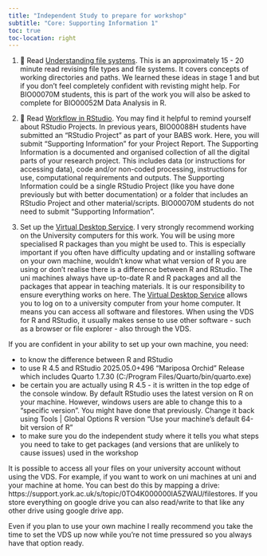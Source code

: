 ```yaml
---
title: "Independent Study to prepare for workshop"
subtitle: "Core: Supporting Information 1"
toc: true
toc-location: right
---
```


1.  📖 Read [Understanding file
    systems](https://3mmarand.github.io/comp4biosci/file-systems.html).
    This is an approximately 15 - 20 minute read revising file types and
    file systems. It covers concepts of working directories and paths.
    We learned these ideas in stage 1 and but if you don't feel
    completely confident with revisting might help. For BIO00070M
    students, this is part of the work you will also be asked to
    complete for BIO00052M Data Analysis in R.

2.  📖 Read [Workflow in
    RStudio](https://3mmarand.github.io/comp4biosci/workflow-rstudio.html).
    You may find it helpful to remind yourself about RStudio Projects.
    In previous years, BIO00088H students have submitted an "RStudio
    Project" as part of your BABS work. Here, you will submit
    "Supporting Information" for your Project Report. The Supporting
    Information is a documented and organised collection of all the
    digital parts of your research project. This includes data (or
    instructions for accessing data), code and/or non-coded processing,
    instructions for use, computational requirements and outputs. The
    Supporting Information could be a single RStudio Project (like you
    have done previously but with better documentation) or a folder that
    includes an RStudio Project and other material/scripts. BIO00070M
    students do not need to submit "Supporting Information".

3.  Set up the [Virtual Desktop
    Service](https://www.york.ac.uk/it-services/tools/vds/). I very
    strongly recommend working on the University computers for this
    work. You will be using more specialised R packages than you might
    be used to. This is especially important if you often have
    difficulty updating and or installing software on your own machine,
    wouldn't know what what version of R you are using or don't realise
    there is a difference between R and RStudio. The uni machines always
    have up-to-date R and R packages and all the packages that appear in
    teaching materials. It is our responsibility to ensure everything
    works on here. The [Virtual Desktop
    Service](https://www.york.ac.uk/it-services/tools/vds/) allows you
    to log on to a university computer from your home computer. It means
    you can access all software and filestores. When using the VDS for R
    and RStudio, it usually makes sense to use other software - such as
    a browser or file explorer - also through the VDS.

If you are confident in your ability to set up your own machine, you
need:

-   to know the difference between R and RStudio
-   to use R 4.5 and RStudio 2025.05.0+496 "Mariposa Orchid" Release
    which includes Quarto 1.7.30 (C:/Program
    Files/Quarto/bin/quarto.exe)
-   be certain you are actually using R 4.5 - it is written in the top
    edge of the console window. By default RStudio uses the latest
    version on R on your machine. However, windows users are able to
    change this to a "specific version". You might have done that
    previously. Change it back using Tools \| Global Options R version
    "Use your machine's default 64-bit version of R"
-   to make sure you do the independent study where it tells you what
    steps you need to take to get packages (and versions that are
    unlikely to cause issues) used in the workshop

It is possible to access all your files on your university account
without using the VDS. For example, if you want to work on uni machines
at uni and your machine at home. You can best do this by mapping a
drive: https://support.york.ac.uk/s/topic/0TO4K000000lA5ZWAU/filestores.
If you store everything on google drive you can also read/write to that
like any other drive using google drive app.

Even if you plan to use your own machine I really recommend you take the
time to set the VDS up now while you're not time pressured so you always
have that option ready.
